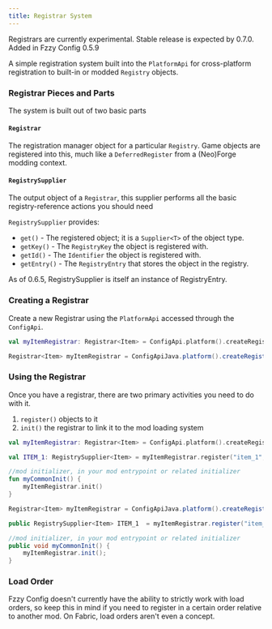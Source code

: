 ```yaml
---
title: Registrar System
---
```


<Callout variant="warning">
Registrars are currently experimental. Stable release is expected by 0.7.0.
</Callout>

<Callout>
Added in Fzzy Config 0.5.9
</Callout>

A simple registration system built into the `PlatformApi` for cross-platform registration to built-in or modded `Registry` objects.

### Registrar Pieces and Parts
The system is built out of two basic parts

#### `Registrar`
The registration manager object for a particular `Registry`. Game objects are registered into this, much like a `DeferredRegister` from a (Neo)Forge modding context.

#### `RegistrySupplier`
The output object of a `Registrar`, this supplier performs all the basic registry-reference actions you should need

`RegistrySupplier` provides:
- `get()` - The registered object; it is a `Supplier<T>` of the object type.
- `getKey()` - The `RegistryKey` the object is registered with.
- `getId()` - The `Identifier` the object is registered with.
- `getEntry()` - The `RegistryEntry` that stores the object in the registry.

<Callout variant="info">
As of 0.6.5, RegistrySupplier is itself an instance of RegistryEntry.
</Callout>

### Creating a Registrar
Create a new Registrar using the `PlatformApi` accessed through the `ConfigApi`.

<CodeTabs>

```kotlin !!tabs Kotlin !!tabs Kotlin
val myItemRegistrar: Registrar<Item> = ConfigApi.platform().createRegistrar(MOD_ID, Registries.ITEM)
```

```java !!tabs Java
Registrar<Item> myItemRegistrar = ConfigApiJava.platform().createRegistrar(MOD_ID, Registries.ITEM);
```

</CodeTabs>

### Using the Registrar
Once you have a registrar, there are two primary activities you need to do with it.
1. `register()` objects to it
2. `init()` the registrar to link it to the mod loading system

<CodeTabs>

```kotlin !!tabs Kotlin !!tabs Kotlin
val myItemRegistrar: Registrar<Item> = ConfigApi.platform().createRegistrar(MOD_ID, Registries.ITEM)

val ITEM_1: RegistrySupplier<Item> = myItemRegistrar.register("item_1", Supplier { Item1() })

//mod initializer, in your mod entrypoint or related initializer
fun myCommonInit() {
    myItemRegistrar.init()
}
```

```java !!tabs Java
Registrar<Item> myItemRegistrar = ConfigApiJava.platform().createRegistrar(MOD_ID, Registries.ITEM);

public RegistrySupplier<Item> ITEM_1  = myItemRegistrar.register("item_1", () -> new Item1());

//mod initializer, in your mod entrypoint or related initializer
public void myCommonInit() {
    myItemRegistrar.init();
}
```

</CodeTabs>

### Load Order
Fzzy Config doesn't currently have the ability to strictly work with load orders, so keep this in mind if you need to register in a certain order relative to another mod. On Fabric, load orders aren't even a concept.